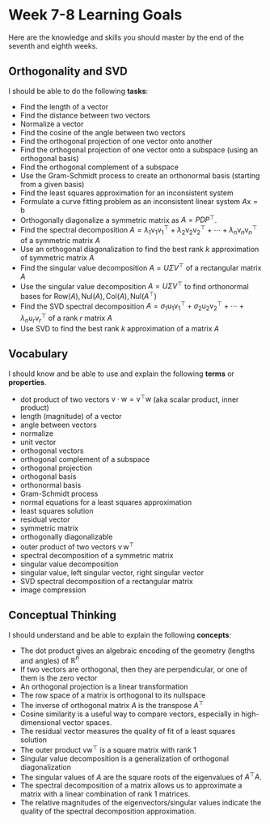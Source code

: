 
# Week 7-8 Learning Goals


Here are the knowledge and skills you should master by the end of the seventh and eighth weeks.


## Orthogonality and SVD


I should be able to do the following **tasks**:

* Find the length of a vector
* Find the distance between two vectors
* Normalize a vector
* Find the cosine of the angle between two vectors
* Find the orthogonal projection of one vector onto another
* Find the orthogonal projection of one vector onto a subspace (using an orthogonal basis)
* Find the orthogonal complement of a subspace
* Use the Gram-Schmidt process to create an orthonormal basis (starting from a given basis)
* Find the least squares approximation for an inconsistent system
* Formulate a curve fitting problem as an inconsistent linear system $A \mathsf{x} = \mathsf{b}$
* Orthogonally diagonalize a symmetric matrix as $A=PDP^{\top}$.
* Find the spectral decomposition $A = \lambda_1 \mathsf{v}_1 \mathsf{v}_1^{\top} + 
\lambda_2 \mathsf{v}_2 \mathsf{v}_2^{\top} + \cdots + \lambda_n \mathsf{v}_n \mathsf{v}_n^{\top}$ of a symmetric matrix $A$
* Use an orthogonal diagonalization to find the best rank $k$ approximation of symmetric matrix $A$
* Find the singular value decomposition $A = U \Sigma V^{\top}$ of a rectangular matrix $A$
* Use the singular value decomposition $A = U \Sigma V^{\top}$ to find orthonormal bases for $\mbox{Row}(A), \mbox{Nul}(A), \mbox{Col}(A), \mbox{Nul}(A^{\top})$ 
* Find the SVD spectral decomposition $A = \sigma_1 \mathsf{u}_1 \mathsf{v}_1^{\top} + \sigma_2 \mathsf{u}_2 \mathsf{v}_2^{\top} + \cdots + \lambda_n \mathsf{u}_r \mathsf{v}_r^{\top}$ of a rank $r$ matrix $A$
* Use SVD to find the best rank $k$ approximation of a matrix $A$ 

## Vocabulary

I should know and be able to use and explain the following **terms** or **properties**. 


* dot product of two vectors $\mathsf{v} \cdot \mathsf{w} = \mathsf{v}^{\top} \mathsf{w}$  (aka scalar product, inner product)
* length (magnitude) of a vector
* angle between vectors
* normalize
* unit vector
* orthogonal vectors
* orthogonal complement of a subspace
* orthogonal projection
* orthogonal basis
* orthonormal basis
* Gram-Schmidt process
* normal equations for a least squares approximation
* least squares solution
* residual vector
* symmetric matrix
* orthogonally diagonalizable
* outer product of two vectors $\mathsf{v} \, \mathsf{w}^{\top}$
* spectral decomposition of a symmetric matrix
* singular value decomposition
* singular value, left singular vector, right singular vector
* SVD spectral decomposition of a rectangular matrix
* image compression

## Conceptual Thinking

I should understand and be able to explain the following **concepts**:

* The dot product gives an algebraic encoding of the geometry (lengths and angles) of $\mathbb{R}^n$
* If two vectors are orthogonal, then they are perpendicular, or one of them is the zero vector
* An orthogonal projection is a linear transformation
* The row space of a matrix is orthogonal to its nullspace
* The inverse of orthogonal matrix $A$ is the transpose $A^{\top}$
* Cosine similarity is a useful way to compare vectors, especially in high-dimensional vector spaces.
* The residual vector measures the quality of fit of a least squares solution
* The outer product $\mathsf{v} \mathsf{w}^{\top}$ is a square matrix with rank 1
* Singular value decomposition is a generalization of orthogonal diagonalization
* The singular values of $A$ are the square roots of the eigenvalues of $A^{\top}A$.
* The spectral decomposition of a matrix allows us to approximate a matrix with a linear combination of rank 1 matrices. 
* The relative magnitudes of the eigenvectors/singular values  indicate the quality of the spectral decomposition approximation.

